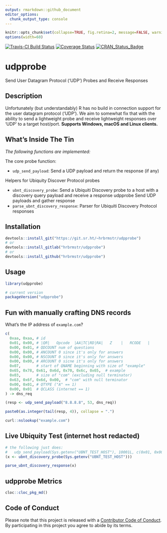 ```yaml
---
output: rmarkdown::github_document
editor_options: 
  chunk_output_type: console
---
```

```r
knitr::opts_chunk$set(collapse=TRUE, fig.retina=2, message=FALSE, warning=FALSE)
options(width=60)
```

[![Travis-CI Build Status](https://travis-ci.org/hrbrmstr/udpprobe.svg?branch=master)](https://travis-ci.org/hrbrmstr/udpprobe) 
[![Coverage Status](https://codecov.io/gh/hrbrmstr/udpprobe/branch/master/graph/badge.svg)](https://codecov.io/gh/hrbrmstr/udpprobe)
[![CRAN_Status_Badge](http://www.r-pkg.org/badges/version/udpprobe)](https://cran.r-project.org/package=udpprobe)

# udpprobe

Send User Datagram Protocol ('UDP') Probes and Receive Responses

## Description

Unfortunately (but understandably) R has no build in connection  support for
the user datagram protocol ('UDP'). We aim to somewhat fix that with the ability 
to send a lightweight probe and receive lightweight responses over 'UDP' to 
a target host/port. **Supports Windows, macOS and Linux clients.**

## What's Inside The Tin

_The following functions are implemented:_

The core probe function:

- `udp_send_payload`:	Send a UDP payload and return the response (if any)

Helpers for Ubiquity Discover Protocol probes

- `ubnt_discovery_probe`:	Send a Ubiquiti Discovery probe to a host with a discovery query payload and receive a response
udpprobe	Send UDP payloads and gather response
- `parse_ubnt_discovery_response`:	Parser for Ubiquiti Discovery Protocol responses

## Installation

```r
devtools::install_git("https://git.sr.ht/~hrbrmstr/udpprobe")
# or
devtools::install_gitlab("hrbrmstr/udpprobe")
# or
devtools::install_github("hrbrmstr/udpprobe")
```

## Usage

```r
library(udpprobe)

# current version
packageVersion("udpprobe")

```

## Fun with manually crafting DNS records

What's the IP address of `example.com`?

```r
c(
  0xaa, 0xaa, # id
  0x01, 0x00, # |QR|   Opcode  |AA|TC|RD|RA|   Z    |   RCODE   |
  0x00, 0x01, # QDCOUNT num of questions
  0x00, 0x00, # ANCOUNT 0 since it's only for answers
  0x00, 0x00, # NSCOUNT 0 since it's only for answers
  0x00, 0x00, # ARCOUNT 0 sicne it's only for answers
  0x07,       # start of QNAME beginning with size of "example"
  0x65, 0x78, 0x61, 0x6d, 0x70, 0x6c, 0x65,  # example
  0x03,       # size of "com" (excluding null terminator)
  0x63, 0x6f, 0x6d, 0x00,  # "com" with null terminator
  0x00, 0x01, # QTYPE ("A" == 1)
  0x00, 0x01  # QCLASS (internet == 1)
) -> dns_req

(resp <- udp_send_payload("8.8.8.8", 53, dns_req))

paste0(as.integer(tail(resp, 4)), collapse = ".")

curl::nslookup("example.com")
```

## Live Ubiquity Test (internet host redacted)

```r
# the following just does:
#   udp_send_payload(Sys.getenv("UBNT_TEST_HOST"), 10001L, c(0x01, 0x00, 0x00, 0x00))
(x <- ubnt_discovery_probe(Sys.getenv("UBNT_TEST_HOST")))

parse_ubnt_discovery_response(x)
```

## udpprobe Metrics

```r
cloc::cloc_pkg_md()
```

## Code of Conduct

Please note that this project is released with a [Contributor Code of Conduct](CONDUCT.md). 
By participating in this project you agree to abide by its terms.
